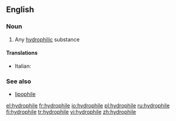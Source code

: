 ==English==

===Noun===
{{en-noun}}

#{{chemistry}} Any [[hydrophilic]] substance

====Translations====
{{trans-top|hydrophilic substance}}
* Italian: {{t+|it|idrofila|f}}
{{trans-mid}}

{{trans-bottom}}

===See also===
*[[lipophile]]

[[el:hydrophile]]
[[fr:hydrophile]]
[[io:hydrophile]]
[[pl:hydrophile]]
[[ru:hydrophile]]
[[fi:hydrophile]]
[[tr:hydrophile]]
[[vi:hydrophile]]
[[zh:hydrophile]]